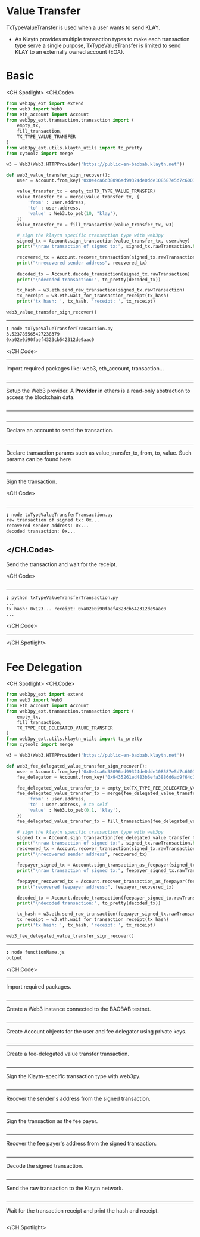 # Value Transfer
TxTypeValueTransfer is used when a user wants to send KLAY.

- As Klaytn provides multiple transaction types to make each transaction type serve a single purpose, TxTypeValueTransfer is limited to send KLAY to an externally owned account (EOA).
# Basic
<CH.Spotlight>
<CH.Code>

```py txTypeValueTransferTransaction.py
from web3py_ext import extend
from web3 import Web3
from eth_account import Account
from web3py_ext.transaction.transaction import (
    empty_tx,
    fill_transaction,
    TX_TYPE_VALUE_TRANSFER
)
from web3py_ext.utils.klaytn_utils import to_pretty
from cytoolz import merge

w3 = Web3(Web3.HTTPProvider('https://public-en-baobab.klaytn.net'))

def web3_value_transfer_sign_recover():
    user = Account.from_key('0x0e4ca6d38096ad99324de0dde108587e5d7c600165ae4cd6c2462c597458c2b8')

    value_transfer_tx = empty_tx(TX_TYPE_VALUE_TRANSFER)
    value_transfer_tx = merge(value_transfer_tx, {
        'from' : user.address,
        'to' : user.address,
        'value' : Web3.to_peb(10, "klay"),
    })
    value_transfer_tx = fill_transaction(value_transfer_tx, w3)

    # sign the klaytn specific transaction type with web3py
    signed_tx = Account.sign_transaction(value_transfer_tx, user.key)
    print("\nraw transaction of signed tx:", signed_tx.rawTransaction.hex())

    recovered_tx = Account.recover_transaction(signed_tx.rawTransaction)
    print("\nrecovered sender address", recovered_tx)
    
    decoded_tx = Account.decode_transaction(signed_tx.rawTransaction)
    print("\ndecoded transaction:", to_pretty(decoded_tx))

    tx_hash = w3.eth.send_raw_transaction(signed_tx.rawTransaction)
    tx_receipt = w3.eth.wait_for_transaction_receipt(tx_hash)
    print('tx hash: ', tx_hash, 'receipt: ', tx_receipt)

web3_value_transfer_sign_recover()
```
---
```zsh output
❯ node txTypeValueTransferTransaction.py
3.523785565427238379
0xa02e0i90faef4323cb542312de9aac0
```
</CH.Code>

---

Import required packages like: web3, eth_account, transaction...

```py txTypeValueTransferTransaction.py focus=1:10

```

---
Setup the Web3 provider. A **Provider** in ethers is a read-only abstraction to access the blockchain data.
```py txTypeValueTransferTransaction.py focus=12

```



---



```py txTypeValueTransferTransaction.py focus=8:10

```
---
Declare an account to send the transaction.

```py txTypeValueTransferTransaction.py focus=15:16

```
---
Declare transaction params such as value_transfer_tx, from, to, value. Such params can be found here 

```py txTypeValueTransferTransaction.py focus=16:23

```
---

Sign the transaction.

<CH.Code>

```py txTypeValueTransferTransaction.py focus=25:33

```

---

```zsh output
❯ node txTypeValueTransferTransaction.py
raw transaction of signed tx: 0x...
recovered sender address: 0x...
decoded transaction: 0x...
```

</CH.Code>
---
Send the transaction and wait for the receipt.

<CH.Code>

```py txTypeValueTransferTransaction.py focus=35:37

```

---

```zsh output
❯ python txTypeValueTransferTransaction.py
...
tx hash: 0x123... receipt: 0xa02e0i90faef4323cb542312de9aac0
...
```

</CH.Code>


---




</CH.Spotlight>

# Fee Delegation

<CH.Spotlight>
<CH.Code>

```py txTypeFeeDelegatedValueTransferTransaction.py
from web3py_ext import extend
from web3 import Web3
from eth_account import Account
from web3py_ext.transaction.transaction import (
    empty_tx,
    fill_transaction,
    TX_TYPE_FEE_DELEGATED_VALUE_TRANSFER
)
from web3py_ext.utils.klaytn_utils import to_pretty
from cytoolz import merge

w3 = Web3(Web3.HTTPProvider('https://public-en-baobab.klaytn.net'))

def web3_fee_delegated_value_transfer_sign_recover():
    user = Account.from_key('0x0e4ca6d38096ad99324de0dde108587e5d7c600165ae4cd6c2462c597458c2b8')
    fee_delegator = Account.from_key('0x9435261ed483b6efa3886d6ad9f64c12078a0e28d8d80715c773e16fc000cff4')

    fee_delegated_value_transfer_tx = empty_tx(TX_TYPE_FEE_DELEGATED_VALUE_TRANSFER)
    fee_delegated_value_transfer_tx = merge(fee_delegated_value_transfer_tx, {
        'from' : user.address,
        'to' : user.address, # to self
        'value' : Web3.to_peb(0.1, 'klay'),
    })
    fee_delegated_value_transfer_tx = fill_transaction(fee_delegated_value_transfer_tx, w3)

    # sign the klaytn specific transaction type with web3py
    signed_tx = Account.sign_transaction(fee_delegated_value_transfer_tx, user.key)
    print("\nraw transaction of signed tx:", signed_tx.rawTransaction.hex())
    recovered_tx = Account.recover_transaction(signed_tx.rawTransaction)
    print("\nrecovered sender address", recovered_tx)

    feepayer_signed_tx = Account.sign_transaction_as_feepayer(signed_tx.rawTransaction, fee_delegator.address, fee_delegator.key)
    print("\nraw transaction of signed tx:", feepayer_signed_tx.rawTransaction.hex())

    feepayer_recovered_tx = Account.recover_transaction_as_feepayer(feepayer_signed_tx.rawTransaction)
    print("recovered feepayer address:", feepayer_recovered_tx)

    decoded_tx = Account.decode_transaction(feepayer_signed_tx.rawTransaction)
    print("\ndecoded transaction:", to_pretty(decoded_tx))

    tx_hash = w3.eth.send_raw_transaction(feepayer_signed_tx.rawTransaction)
    tx_receipt = w3.eth.wait_for_transaction_receipt(tx_hash)
    print('tx hash: ', tx_hash, 'receipt: ', tx_receipt)

web3_fee_delegated_value_transfer_sign_recover()

```




---
```zsh output
❯ node functionName.js
output
```
</CH.Code>






---

Import required packages.

```py txTypeFeeDelegatedValueTransferTransaction.py focus=1:10

```
---
Create a Web3 instance connected to the BAOBAB testnet.

```py txTypeFeeDelegatedValueTransferTransaction.py focus=12

```
---
Create Account objects for the user and fee delegator using private keys.

```py txTypeFeeDelegatedValueTransferTransaction.py focus=15:16

```
---
Create a fee-delegated value transfer transaction.

```py txTypeFeeDelegatedValueTransferTransaction.py focus=18:24

```
---
Sign the Klaytn-specific transaction type with web3py.

```py txTypeFeeDelegatedValueTransferTransaction.py focus=26:28

```
---
Recover the sender's address from the signed transaction.

```py txTypeFeeDelegatedValueTransferTransaction.py focus=29:30

```
---
Sign the transaction as the fee payer.

```py txTypeFeeDelegatedValueTransferTransaction.py focus=32:33

```
---
Recover the fee payer's address from the signed transaction.

```py txTypeFeeDelegatedValueTransferTransaction.py focus=35:36

```
---
Decode the signed transaction.
```py txTypeFeeDelegatedValueTransferTransaction.py focus=38:39

```
---
Send the raw transaction to the Klaytn network.
```py txTypeFeeDelegatedValueTransferTransaction.py focus=41

```
---
Wait for the transaction receipt and print the hash and receipt.
```py txTypeFeeDelegatedValueTransferTransaction.py focus=42:43

```

</CH.Spotlight>